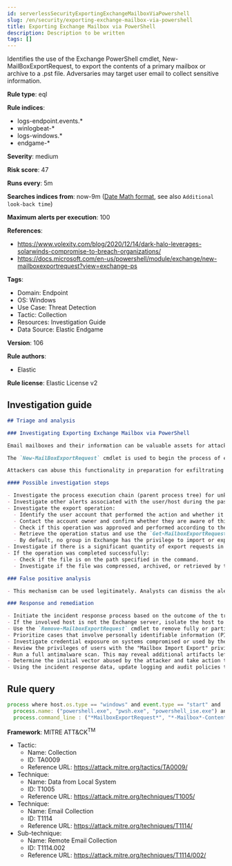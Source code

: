 ```yaml
---
id: serverlessSecurityExportingExchangeMailboxViaPowershell
slug: /en/security/exporting-exchange-mailbox-via-powershell
title: Exporting Exchange Mailbox via PowerShell
description: Description to be written
tags: []
---
```


<div id="exporting-exchange-mailbox-via-powershell"></div>

Identifies the use of the Exchange PowerShell cmdlet, New-MailBoxExportRequest, to export the contents of a primary mailbox or archive to a .pst file. Adversaries may target user email to collect sensitive information.

**Rule type**: eql

**Rule indices**: 

* logs-endpoint.events.*
* winlogbeat-*
* logs-windows.*
* endgame-*

**Severity**: medium

**Risk score**: 47

**Runs every**: 5m

**Searches indices from**: now-9m ([Date Math format](((ref))/common-options.html#date-math), see also <DocLink id="serverlessSecurityRulesUiCreate" section="set-the-rules-schedule">`Additional look-back time`</DocLink>)

**Maximum alerts per execution**: 100

**References**: 

* https://www.volexity.com/blog/2020/12/14/dark-halo-leverages-solarwinds-compromise-to-breach-organizations/
* https://docs.microsoft.com/en-us/powershell/module/exchange/new-mailboxexportrequest?view=exchange-ps

**Tags**: 

* Domain: Endpoint
* OS: Windows
* Use Case: Threat Detection
* Tactic: Collection
* Resources: Investigation Guide
* Data Source: Elastic Endgame

**Version**: 106

**Rule authors**: 

* Elastic

**Rule license**: Elastic License v2

## Investigation guide

```markdown
## Triage and analysis

### Investigating Exporting Exchange Mailbox via PowerShell

Email mailboxes and their information can be valuable assets for attackers. Company mailboxes often contain sensitive information such as login credentials, intellectual property, financial data, and personal information, making them high-value targets for malicious actors.

The `New-MailBoxExportRequest` cmdlet is used to begin the process of exporting contents of a primary mailbox or archive to a .pst file. Note that this is done on a per-mailbox basis and this cmdlet is available only in on-premises Exchange.

Attackers can abuse this functionality in preparation for exfiltrating contents, which is likely to contain sensitive and strategic data.

#### Possible investigation steps

- Investigate the process execution chain (parent process tree) for unknown processes. Examine their executable files for prevalence, whether they are located in expected locations, and if they are signed with valid digital signatures.
- Investigate other alerts associated with the user/host during the past 48 hours.
- Investigate the export operation:
  - Identify the user account that performed the action and whether it should perform this kind of action.
  - Contact the account owner and confirm whether they are aware of this activity.
  - Check if this operation was approved and performed according to the organization's change management policy.
  - Retrieve the operation status and use the `Get-MailboxExportRequest` cmdlet to review previous requests.
  - By default, no group in Exchange has the privilege to import or export mailboxes. Investigate administrators that assigned the "Mailbox Import Export" privilege for abnormal activity.
- Investigate if there is a significant quantity of export requests in the alert timeframe. This operation is done on a per-mailbox basis and can be part of a mass export.
- If the operation was completed successfully:
  - Check if the file is on the path specified in the command.
  - Investigate if the file was compressed, archived, or retrieved by the attacker for exfiltration.

### False positive analysis

- This mechanism can be used legitimately. Analysts can dismiss the alert if the administrator is aware of the activity and it is done with proper approval.

### Response and remediation

- Initiate the incident response process based on the outcome of the triage.
- If the involved host is not the Exchange server, isolate the host to prevent further post-compromise behavior.
- Use the `Remove-MailboxExportRequest` cmdlet to remove fully or partially completed export requests.
- Prioritize cases that involve personally identifiable information (PII) or other classified data.
- Investigate credential exposure on systems compromised or used by the attacker to ensure all compromised accounts are identified. Reset passwords for these accounts and other potentially compromised credentials, such as email, business systems, and web services.
- Review the privileges of users with the "Mailbox Import Export" privilege to ensure that the least privilege principle is being followed.
- Run a full antimalware scan. This may reveal additional artifacts left in the system, persistence mechanisms, and malware components.
- Determine the initial vector abused by the attacker and take action to prevent reinfection through the same vector.
- Using the incident response data, update logging and audit policies to improve the mean time to detect (MTTD) and the mean time to respond (MTTR).
```

## Rule query

```js
process where host.os.type == "windows" and event.type == "start" and
  process.name: ("powershell.exe", "pwsh.exe", "powershell_ise.exe") and 
  process.command_line : ("*MailboxExportRequest*", "*-Mailbox*-ContentFilter*")

```

**Framework**: MITRE ATT&CK<sup>TM</sup>

* Tactic:
    * Name: Collection
    * ID: TA0009
    * Reference URL: https://attack.mitre.org/tactics/TA0009/
* Technique:
    * Name: Data from Local System
    * ID: T1005
    * Reference URL: https://attack.mitre.org/techniques/T1005/
* Technique:
    * Name: Email Collection
    * ID: T1114
    * Reference URL: https://attack.mitre.org/techniques/T1114/
* Sub-technique:
    * Name: Remote Email Collection
    * ID: T1114.002
    * Reference URL: https://attack.mitre.org/techniques/T1114/002/

